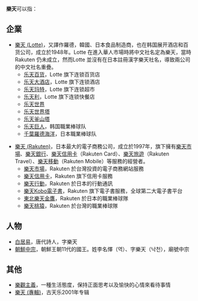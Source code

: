 '''樂天'''可以指：

== 企業 ==
* [[樂天_(Lotte)|樂天 (Lotte)]]，又譯作羅德，韓國、日本食品制造商，也在韩国展开酒店和百货公司，成立於1948年。Lotte 在進入華人市場時將中文社名定為樂天，當時 Rakuten 仍未成立，然而Lotte 並沒有在日本註冊漢字樂天社名，導致兩公司的中文社名重疊。
**[[乐天百货|乐天百货]]，Lotte 旗下连锁百货店
**[[乐天大酒店|乐天大酒店]]，Lotte 旗下连锁酒店
**[[乐天玛特|乐天玛特]]，Lotte 旗下连锁超市
**[[乐天利|乐天利]]，Lotte 旗下连锁快餐店
**[[乐天世界|乐天世界]] 
**[[乐天世界塔|乐天世界塔]] 
**[[乐天釜山塔|乐天釜山塔]]
**[[乐天巨人|乐天巨人]]，韩国職業棒球队
**[[千葉羅德海洋|千葉羅德海洋]]，日本職業棒球队

* [[樂天_(Rakuten)|樂天 (Rakuten)]]，日本最大的電子商務公司，成立於1997年，旗下擁有[[樂天市場|樂天市場]]、[[樂天銀行|樂天銀行]]、[[樂天信用卡|樂天信用卡]]（Rakuten Card）、[[樂天旅遊|樂天旅遊]]（Rakuten Travel）、[[樂天移動|樂天移動]]（Rakuten Mobile）等服務的經營者。
** [[樂天市場|樂天市場]]，Rakuten 於台灣投資的電子商務網站服務
** [[樂天信用卡|樂天信用卡]]，Rakuten 旗下信用卡服務
** [[樂天行動|樂天行動]]，Rakuten 於日本的行動通訊
** [[樂天Kobo電子書|樂天Kobo電子書]]，Rakuten 旗下電子書服務，全球第二大電子書平台
** [[東北樂天金鷹|東北樂天金鷹]]，Rakuten 於日本的職業棒球隊
** [[樂天桃猿|樂天桃猿]]，Rakuten 於台灣的職業棒球隊

== 人物 ==
* [[白居易|白居易]]，唐代詩人，字樂天
* [[朝鮮中宗|朝鮮中宗]]，朝鮮王朝11代的國王。姓李名懌（역）、字樂天（낙천），廟號中宗

== 其他 ==
* [[樂觀主義|樂觀主義]]，一種生活態度，保持正面思考以及愉快的心情來看待事情
* [[樂天_(專輯)|樂天 (專輯)]]，古天乐2001年专辑

{{disambig|L|Cat=二字消歧义}}